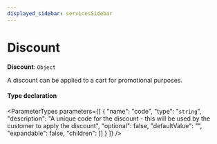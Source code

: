 ```yaml
---
displayed_sidebar: servicesSidebar
---
```



# Discount

 **Discount**: `Object`

A discount can be applied to a cart for promotional purposes.

#### Type declaration

<ParameterTypes parameters={[
  {
    "name": "code",
    "type": "`string`",
    "description": "A unique code for the discount - this will be used by the customer to apply the discount",
    "optional": false,
    "defaultValue": "",
    "expandable": false,
    "children": []
  }
]} />
